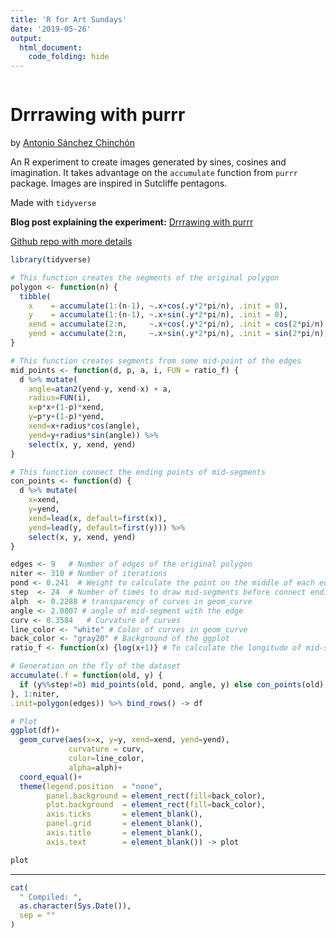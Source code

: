 ```yaml
---
title: 'R for Art Sundays'
date: '2019-05-26'
output: 
  html_document:
    code_folding: hide
---
```


```r
```

# Drrrawing with purrr

by [Antonio Sánchez Chinchón](https://twitter.com/aschinchon)

An R experiment to create images generated by sines, cosines and imagination. It takes advantage on the `accumulate` function from `purrr` package. Images are inspired in Sutcliffe pentagons.

Made with `tidyverse`

**Blog post explaining the experiment:** [Drrrawing with purrr](https://fronkonstin.com/2019/03/27/drrrawing-with-purrr/)

[Github repo with more details](https://github.com/aschinchon/drrrawing-with-purrr)


```r

library(tidyverse)

# This function creates the segments of the original polygon
polygon <- function(n) {
  tibble(
    x    = accumulate(1:(n-1), ~.x+cos(.y*2*pi/n), .init = 0),
    y    = accumulate(1:(n-1), ~.x+sin(.y*2*pi/n), .init = 0),
    xend = accumulate(2:n,     ~.x+cos(.y*2*pi/n), .init = cos(2*pi/n)),
    yend = accumulate(2:n,     ~.x+sin(.y*2*pi/n), .init = sin(2*pi/n)))
}

# This function creates segments from some mid-point of the edges
mid_points <- function(d, p, a, i, FUN = ratio_f) {
  d %>% mutate(
    angle=atan2(yend-y, xend-x) + a,
    radius=FUN(i),
    x=p*x+(1-p)*xend,
    y=p*y+(1-p)*yend,
    xend=x+radius*cos(angle),
    yend=y+radius*sin(angle)) %>% 
    select(x, y, xend, yend)
}

# This function connect the ending points of mid-segments
con_points <- function(d) {
  d %>% mutate(
    x=xend,
    y=yend,
    xend=lead(x, default=first(x)),
    yend=lead(y, default=first(y))) %>% 
    select(x, y, xend, yend)
}

edges <- 9   # Number of edges of the original polygon
niter <- 310 # Number of iterations
pond <- 0.241  # Weight to calculate the point on the middle of each edge
step  <- 24  # Number of times to draw mid-segments before connect ending points
alph  <- 0.2288 # transparency of curves in geom_curve
angle <- 2.0807 # angle of mid-segment with the edge
curv <- 0.3584   # Curvature of curves
line_color <- "white" # Color of curves in geom_curve
back_color <- "gray20" # Background of the ggplot
ratio_f <- function(x) {log(x+1)} # To calculate the longitude of mid-segments

# Generation on the fly of the dataset
accumulate(.f = function(old, y) {
  if (y%%step!=0) mid_points(old, pond, angle, y) else con_points(old)
}, 1:niter,
.init=polygon(edges)) %>% bind_rows() -> df

# Plot
ggplot(df)+
  geom_curve(aes(x=x, y=y, xend=xend, yend=yend),
             curvature = curv,
             color=line_color,
             alpha=alph)+
  coord_equal()+
  theme(legend.position  = "none",
        panel.background = element_rect(fill=back_color),
        plot.background  = element_rect(fill=back_color),
        axis.ticks       = element_blank(),
        panel.grid       = element_blank(),
        axis.title       = element_blank(),
        axis.text        = element_blank()) -> plot

plot

```



-----


```r

cat(
  " Compiled: ",
  as.character(Sys.Date()),
  sep = ""
)
```
